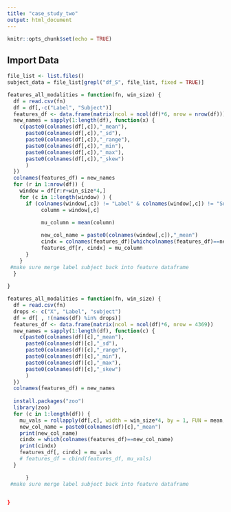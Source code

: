 ```yaml
---
title: "case_study_two"
output: html_document
---
```


```r
knitr::opts_chunk$set(echo = TRUE)
```

## Import Data

```r
file_list <- list.files()
subject_data = file_list[grepl("df_S", file_list, fixed = TRUE)]
```

```r
features_all_modalities = function(fn, win_size) {
  df = read.csv(fn)
  df = df[,-c("Label", "Subject")]
  features_df <- data.frame(matrix(ncol = ncol(df)*6, nrow = nrow(df)))
  new_names = sapply(1:length(df), function(x) {
    c(paste0(colnames(df[,c]),"_mean"),
      paste0(colnames(df[,c]),"_sd"),
      paste0(colnames(df[,c]),"_range"),
      paste0(colnames(df[,c]),"_min"),
      paste0(colnames(df[,c]),"_max"),
      paste0(colnames(df[,c]),"_skew")
      )
  })
  colnames(features_df) = new_names
  for (r in 1:nrow(df)) {
    window = df[r:r+win_size*4,]
    for (c in 1:length(window) ) {
      if (colnames(window[,c]) != "Label" & colnames(window[,c]) != "Subject") {
           column = window[,c]
           
           mu_column = mean(column)

           new_col_name = paste0(colnames(window[,c]),"_mean")
           cindx = colnames(features_df)[whichcolnames(features_df)==new_col_name]
           features_df[r, cindx] = mu_column
      }
    }
 #make sure merge label subject back into feature dataframe
  }
  
}
```

```r
features_all_modalities = function(fn, win_size) {
  df = read.csv(fn)
  drops <- c("X", "Label", "subject")
  df = df[ , !(names(df) %in% drops)]
  features_df <- data.frame(matrix(ncol = ncol(df)*6, nrow = 4369))
  new_names = sapply(1:length(df), function(c) {
    c(paste0(colnames(df)[c],"_mean"),
      paste0(colnames(df)[c],"_sd"),
      paste0(colnames(df)[c],"_range"),
      paste0(colnames(df)[c],"_min"),
      paste0(colnames(df)[c],"_max"),
      paste0(colnames(df)[c],"_skew")
      )
  })
  colnames(features_df) = new_names
  
  install.packages("zoo")
  library(zoo)
  for (c in 1:length(df)) {
    mu_vals = rollapply(df[,c], width = win_size*4, by = 1, FUN = mean, align = "left")
    new_col_name = paste0(colnames(df)[c],"_mean")
    print(new_col_name)
    cindx = which(colnames(features_df)==new_col_name)
    print(cindx)
    features_df[, cindx] = mu_vals
    # features_df = cbind(features_df, mu_vals)
  }

      }
 #make sure merge label subject back into feature dataframe

  
}

```
